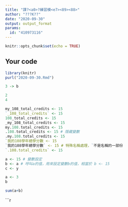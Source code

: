 ---
title: "課?<a0>?練習模<e7><89><88>"
author: "???K??"
date: "2020-09-30"
output: output_format
params:
  id: "410973116"
---

```{r setup, include=FALSE}
knitr::opts_chunk$set(echo = TRUE)
```

## Your code

```{r}
library(knitr)
purl("2020-09-30.Rmd")
```



```{r}
3 -> b
```

```{r}
2
4
```

```{r}
my_108_total_credits <- 15
`_108_total_credits` <- 15
108_total_credits <- 15
_my_108_total_credits <- 15
my.108.total_credits <- 15
.108.total_credits <- 15 # 隱藏變數
.my.108.total_credits <- 15
`我的108學年總學分數 <- 15
`我的108學年總學分數` <- 15 # 特殊名稱處理，`不是名稱的一部份
`.108.total_credits` <- 15
```

```{r}
a <- 15 # 變數設定
b <- a # 呼叫a的值，用來設定變數b的值，相當於 b <- 15
c <- y
```

```{r}
a <- 3
b
```
  
```{r}
sum(a+b)
```

```{r}
